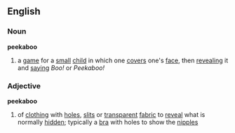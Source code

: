 ==English==
===Noun===
'''peekaboo'''
#a [[game]] for a [[small]] [[child]] in which one [[cover]]s one's [[face]], then [[revealing]] it and [[saying]] ''Boo!'' or ''Peekaboo!''
===Adjective===
'''peekaboo'''
#of [[clothing]] with [[hole]]s, [[slit]]s or [[transparent]] [[fabric]] to [[reveal]] what is normally [[hidden]]; typically a [[bra]] with holes to show the [[nipple]]s